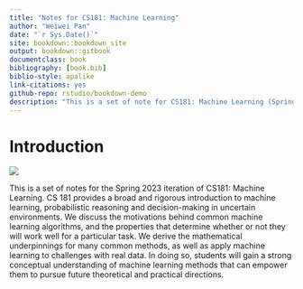 ```yaml
--- 
title: "Notes for CS181: Machine Learning"
author: "Weiwei Pan"
date: "`r Sys.Date()`"
site: bookdown::bookdown_site
output: bookdown::gitbook
documentclass: book
bibliography: [book.bib]
biblio-style: apalike
link-citations: yes
github-repo: rstudio/bookdown-demo
description: "This is a set of note for CS181: Machine Learning (Spring 2023)"
---
```




# Introduction

![](https://i.imgur.com/xDR9VQd.png)

This is a set of notes for the Spring 2023 iteration of CS181: Machine Learning. CS 181 provides a broad and rigorous introduction to machine learning, probabilistic reasoning and decision-making in uncertain environments. We discuss the motivations behind common machine learning algorithms, and the properties that determine whether or not they will work well for a particular task. We derive the mathematical underpinnings for many common methods, as well as apply machine learning to challenges with real data. In doing so, students will gain a strong conceptual understanding of machine learning methods that can empower them to pursue future theoretical and practical directions.



